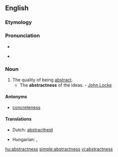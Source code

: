==English==

===Etymology===
{{suffix|abstract|ness}}

===Pronunciation===
* {{IPA|/æpˈstrɜktnɛs/}}
* {{a|US}} {{IPA|/æpˈstræktnɨs/}}

===Noun===
{{en-noun|es}}

# The quality of being [[abstract]].
#* The '''abstractness''' of the ideas. - [[w:John Locke|John Locke]]

====Antonyms====
* [[concreteness]]

====Translations====
{{trans-top|the quality of being abstract}}
* Dutch: [[abstractheid]]
{{trans-mid}}
* Hungarian: {{t+|hu|elvontság}}, {{t+|hu|absztraktság}}
{{trans-bottom}}

[[hu:abstractness]]
[[simple:abstractness]]
[[vi:abstractness]]